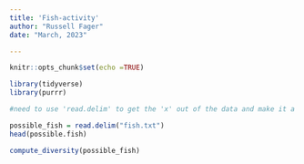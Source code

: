 ```yaml
---
title: 'Fish-activity'
author: "Russell Fager"
date: "March, 2023"

---
```


```r
knitr::opts_chunk$set(echo =TRUE)

library(tidyverse)
library(purrr)
```

```r
#need to use 'read.delim' to get the 'x' out of the data and make it a column header and not a data value.

possible_fish = read.delim("fish.txt")
head(possible.fish)
```

```r
compute_diversity(possible_fish)
```



